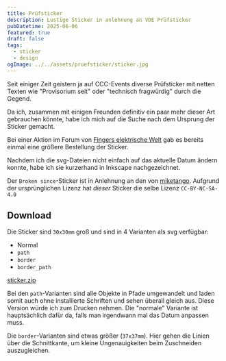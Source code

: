 ```yaml
---
title: Prüfsticker
description: Lustige Sticker in anlehnung an VDE Prüfsticker
pubDatetime: 2025-06-06
featured: true
draft: false
tags:
  - sticker
  - design
ogImage: ../../assets/pruefsticker/sticker.jpg
---
```



Seit einiger Zeit geistern ja auf CCC-Events diverse Prüfsticker mit netten Texten wie "Provisorium seit" oder
"technisch fragwürdig" durch die Gegend.

Da ich, zusammen mit einigen Freunden definitiv ein paar mehr dieser Art gebrauchen könnte,
habe ich mich auf die Suche nach dem Ursprung der Sticker gemacht.

Bei einer Aktion im Forum von [Fingers elektrische Welt](https://www.fingers-welt.de/phpBB/viewtopic.php?t=19190) gab es
bereits einmal eine größere Bestellung der Sticker.

Nachdem ich die svg-Dateien nicht einfach auf das aktuelle Datum ändern konnte, habe ich sie kurzerhand in Inkscape
nachgezeichnet.

Der `Broken since`-Sticker ist in Anlehnung an den von [miketango](https://mwarning.github.io/chaos-sticker-collection/images/broken_since/broken_since.png).
Aufgrund der ursprünglichen Lizenz hat _dieser_ Sticker die selbe Lizenz `CC-BY-NC-SA-4.0`

<div className="flex flex-row gap-4">
  <Picture
    src={Provisorium_seit}
    formats={["avif", "webp"]}
    alt="Provisorium seit Sticker"
  />
  <Picture
    src={Technisch_fragwuerdig}
    formats={["avif", "webp"]}
    alt="Technisch fragwürdig Sticker"
  />
  <Picture
    src={Broken_since}
    formats={["avif", "webp"]}
    alt="Broken since Sticker"
  />
</div>

## Download

Die Sticker sind `30x30mm` groß und sind in 4 Varianten als svg verfügbar:

- Normal
- `path`
- `border`
- `border_path`

[sticker.zip](/assets/pruefsticker/sticker.zip)

Bei den `path`-Varianten sind alle Objekte in Pfade umgewandelt und laden somit auch ohne installierte Schriften und sehen überall gleich aus.
Diese Version würde ich zum Drucken nehmen. Die "normale" Variante ist hauptsächlich dafür da, falls man irgendwann mal das Datum anpassen muss.

Die `border`-Varianten sind etwas größer (`37x37mm`). Hier gehen die Linien über die Schnittkante, um kleine Ungenauigkeiten beim Zuschneiden auszugleichen.
